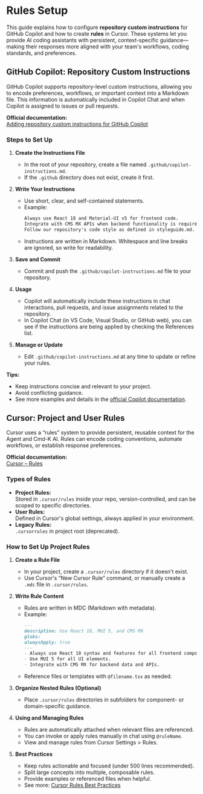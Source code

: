 # Rules Setup

This guide explains how to configure **repository custom instructions** for GitHub Copilot and how to create **rules** in Cursor. These systems let you provide AI coding assistants with persistent, context-specific guidance—making their responses more aligned with your team's workflows, coding standards, and preferences.

## GitHub Copilot: Repository Custom Instructions

GitHub Copilot supports repository-level custom instructions, allowing you to encode preferences, workflows, or important context into a Markdown file. This information is automatically included in Copilot Chat and when Copilot is assigned to issues or pull requests.

**Official documentation:**  
[Adding repository custom instructions for GitHub Copilot](https://docs.github.com/en/copilot/customizing-copilot/adding-repository-custom-instructions-for-github-copilot?tool=vscode)

### Steps to Set Up

1. **Create the Instructions File**
   - In the root of your repository, create a file named `.github/copilot-instructions.md`.
   - If the `.github` directory does not exist, create it first.

2. **Write Your Instructions**
   - Use short, clear, and self-contained statements.
   - Example:
     ```markdown
     Always use React 18 and Material-UI v5 for frontend code.
     Integrate with CMS MX APIs when backend functionality is required.
     Follow our repository's code style as defined in styleguide.md.
     ```
   - Instructions are written in Markdown. Whitespace and line breaks are ignored, so write for readability.

3. **Save and Commit**
   - Commit and push the `.github/copilot-instructions.md` file to your repository.

4. **Usage**
   - Copilot will automatically include these instructions in chat interactions, pull requests, and issue assignments related to the repository.
   - In Copilot Chat (in VS Code, Visual Studio, or GitHub web), you can see if the instructions are being applied by checking the References list.

5. **Manage or Update**
   - Edit `.github/copilot-instructions.md` at any time to update or refine your rules.

**Tips:**
- Keep instructions concise and relevant to your project.
- Avoid conflicting guidance.
- See more examples and details in the [official Copilot documentation](https://docs.github.com/en/copilot/customizing-copilot/adding-repository-custom-instructions-for-github-copilot?tool=vscode).

## Cursor: Project and User Rules

Cursor uses a “rules” system to provide persistent, reusable context for the Agent and Cmd-K AI. Rules can encode coding conventions, automate workflows, or establish response preferences.

**Official documentation:**  
[Cursor – Rules](https://docs.cursor.com/context/rules)

### Types of Rules

- **Project Rules:**  
  Stored in `.cursor/rules` inside your repo, version-controlled, and can be scoped to specific directories.
- **User Rules:**  
  Defined in Cursor's global settings, always applied in your environment.
- **Legacy Rules:**  
  `.cursorrules` in project root (deprecated).

### How to Set Up Project Rules

1. **Create a Rule File**
   - In your project, create a `.cursor/rules` directory if it doesn't exist.
   - Use Cursor's “New Cursor Rule” command, or manually create a `.mdc` file in `.cursor/rules`.

2. **Write Rule Content**
   - Rules are written in MDC (Markdown with metadata).
   - Example:
     ```md
     ---
     description: Use React 18, MUI 5, and CMS MX
     globs:
     alwaysApply: true
     ---
     - Always use React 18 syntax and features for all frontend components.
     - Use MUI 5 for all UI elements.
     - Integrate with CMS MX for backend data and APIs.
     ```
   - Reference files or templates with `@filename.tsx` as needed.

3. **Organize Nested Rules (Optional)**
   - Place `.cursor/rules` directories in subfolders for component- or domain-specific guidance.

4. **Using and Managing Rules**
   - Rules are automatically attached when relevant files are referenced.
   - You can invoke or apply rules manually in chat using `@ruleName`.
   - View and manage rules from Cursor Settings > Rules.

5. **Best Practices**
   - Keep rules actionable and focused (under 500 lines recommended).
   - Split large concepts into multiple, composable rules.
   - Provide examples or referenced files when helpful.
   - See more: [Cursor Rules Best Practices](https://docs.cursor.com/context/rules#best-practices)
